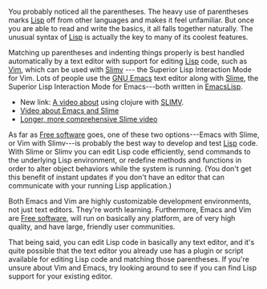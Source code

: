 You probably noticed all the parentheses. The heavy use of parentheses marks [[Lisp]] off from 
other languages and makes it feel unfamiliar. But once you are able to 
read and write the basics, it all falls together naturally. The 
unusual syntax of [[Lisp]] is actually the key to many of its coolest 
features. 
 
Matching up parentheses and indenting things properly is best handled 
automatically by a text editor with support for editing [[Lisp]] code, 
such as [http://www.vim.org Vim], which can be used with [http://www.vim.org/scripts/script.php?script_id=2531 Slimv] --- the Superior Lisp 
Interaction Mode for Vim. Lots of people use the [http://www.gnu.org/software/emacs GNU Emacs] text editor along 
with [http://common-lisp.net/project/slime/ Slime], the Superior Lisp Interaction Mode for Emacs---both written in [[EmacsLisp]].

* New link: [https://vimeo.com/38372260/ A video about] using clojure with [[SLIMV]].
* [http://www.youtube.com/watch?v=BKFcznZ28BE Video about Emacs and Slime]
* [http://www.youtube.com/watch?v=_B_4vhsmRRI Longer, more comprehensive Slime video]
 
As far as [http://en.wikipedia.org/wiki/Free_software Free software] goes, one of these two options---Emacs with Slime, or Vim with Slimv---is 
probably the best way to develop and test [[Lisp]] code.
With Slime or Slimv you can edit Lisp code efficiently, send 
commands to the underlying Lisp environment, or redefine methods and functions in order to alter object behaviors 
while the system is running. (You don't get this benefit of instant updates if you don't have an editor that can communicate with your running Lisp application.)
 
Both Emacs and Vim are highly customizable development environments, 
not just text editors. They're worth learning. Furthermore, Emacs and Vim are [http://en.wikipedia.org/wiki/Free_software Free software], will run on basically 
any platform, are of very high quality, and have large, friendly user 
communities. 
 
That being said, you can edit Lisp code in basically any text editor, 
and it's quite possible that the text editor you already use has a 
plugin or script available for editing Lisp code and matching those 
parentheses. If you're unsure about Vim and Emacs, try looking around 
to see if you can find Lisp support for your existing editor.